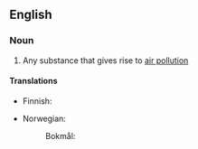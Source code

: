 ==English==

===Noun===
{{en-noun}}

# Any substance that gives rise to [[air pollution]]

====Translations====
{{trans-top|substance}}
* Finnish: {{t|fi|ilmansaaste}}
{{trans-mid}}
* Norwegian:
*: Bokmål: {{t|nb|luftforurensning|m|f}}
{{trans-bottom}}
